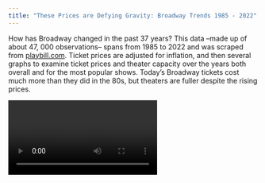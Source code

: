 ```yaml
---
title: "These Prices are Defying Gravity: Broadway Trends 1985 - 2022"
---
```


How has Broadway changed in the past 37 years? This data –made up of about 47, 000 observations– spans from 1985 to 2022 and was scraped from [playbill.com](https://www.playbill.com/). Ticket prices are adjusted for inflation, and then several graphs to examine ticket prices and theater capacity over the years both overall and for the most popular shows. Today's Broadway tickets cost much more than they did in the 80s, but theaters are fuller despite the rising prices. 

<div class="ratio ratio-16x9">
<video controls>
<source src="animated_years_pct_cap_tickets.mp4" type="video/mp4">
</video>
</div>

